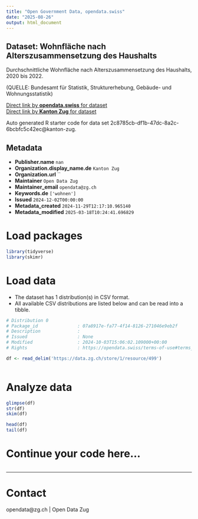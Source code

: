 ```yaml
---
title: "Open Government Data, opendata.swiss"
date: "2025-08-26"
output: html_document
---
```


## Dataset: Wohnfläche nach Alterszusammensetzung des Haushalts

Durchschnittliche Wohnfläche nach Alterszusammensetzung des Haushalts, 2020 bis 2022.						

(QUELLE: Bundesamt für Statistik, Strukturerhebung, Gebäude- und Wohnungsstatistik)

[Direct link by **opendata.swiss** for dataset](https://opendata.swiss/de/dataset/wohnflache-nach-alterszusammensetzung-des-haushalts)<br>
[Direct link by **Kanton Zug** for dataset](https://www.zg.ch/behoerden/gesundheitsdirektion/statistikfachstelle/themen/09bau-und-wohnungswesen/wohnungen-2)

Auto generated R starter code for data set 2c8785cb-df1b-47dc-8a2c-6bcbfc5c42ec@kanton-zug.

## Metadata

- **Publisher.name** `nan`
- **Organization.display_name.de** `Kanton Zug`
- **Organization.url** ``
- **Maintainer** `Open Data Zug`
- **Maintainer_email** `opendata@zg.ch`
- **Keywords.de** `['wohnen']`
- **Issued** `2024-12-02T00:00:00`
- **Metadata_created** `2024-11-29T12:17:10.965140`
- **Metadata_modified** `2025-03-18T10:24:41.696829`


# Load packages

```r

library(tidyverse)
library(skimr)

```

# Load data

-   The dataset has 1 distribution(s) in CSV format.
-   All available CSV distributions are listed below and can be read into a tibble.

```r

# Distribution 0
# Package_id               : 07a8917e-fa77-4f14-8126-271046e9eb2f
# Description              : 
# Issued                   : None
# Modified                 : 2024-10-03T15:06:02.109000+00:00
# Rights                   : https://opendata.swiss/terms-of-use#terms_open

df <- read_delim('https://data.zg.ch/store/1/resource/499')



```

# Analyze data

```r

glimpse(df)
str(df)
skim(df)

head(df)
tail(df)

```

# Continue your code here...

```r

```

------------------------------------------------------------------------

# Contact

opendata@zg.ch | Open Data Zug
